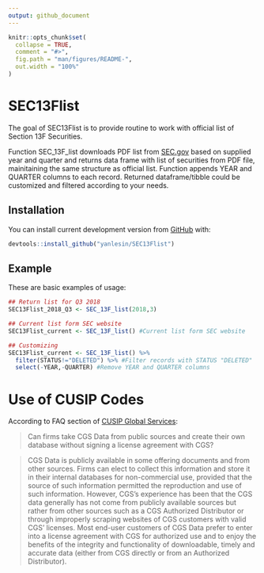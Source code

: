 ```yaml
---
output: github_document
---
```


<!-- README.md is generated from README.Rmd. Please edit that file -->

```r
knitr::opts_chunk$set(
  collapse = TRUE,
  comment = "#>",
  fig.path = "man/figures/README-",
  out.width = "100%"
)
```
# SEC13Flist

The goal of SEC13Flist is to provide routine to work with official list of Section 13F Securities.

Function SEC_13F_list downloads PDF list from [SEC.gov](https://www.sec.gov/divisions/investment/13flists.htm) based on supplied year and quarter and returns data frame with list of securities from PDF file, mainitaining the same structure as official list. Function appends YEAR and QUARTER columns to each record. Returned dataframe/tibble could be customized and filtered according to your needs.

## Installation

You can install current development version from [GitHub](https://github.com/yanlesin/SEC13Flist) with:

```R
devtools::install_github("yanlesin/SEC13Flist")
```

## Example

These are basic examples of usage:

```r
## Return list for Q3 2018
SEC13Flist_2018_Q3 <- SEC_13F_list(2018,3)

## Current list form SEC website
SEC13Flist_current <- SEC_13F_list() #Current list form SEC website

## Customizing
SEC13Flist_current <- SEC_13F_list() %>% 
  filter(STATUS!="DELETED") %>% #Filter records with STATUS "DELETED"
  select(-YEAR,-QUARTER) #Remove YEAR and QUARTER columns
```

# Use of CUSIP Codes

According to FAQ section of [CUSIP Global Services](https://www.cusip.com/cusip/cgs-license-fees.htm):


>Can firms take CGS Data from public sources and create their own database without signing a license agreement with CGS?

>CGS Data is publicly available in some offering documents and from other sources. Firms can elect to collect this information and store it in their internal databases for non-commercial use, provided that the source of such information permitted the reproduction and use of such information. However, CGS's experience has been that the CGS data generally has not come from publicly available sources but rather from other sources such as a CGS Authorized Distributor or through improperly scraping websites of CGS customers with valid CGS’ licenses. Most end-user customers of CGS Data prefer to enter into a license agreement with CGS for authorized use and to enjoy the benefits of the integrity and functionality of downloadable, timely and accurate data (either from CGS directly or from an Authorized Distributor).

